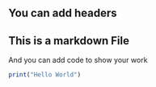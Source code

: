 You can add headers
---
## This is a markdown File

And you can add code to show your work
```R
print("Hello World")
```